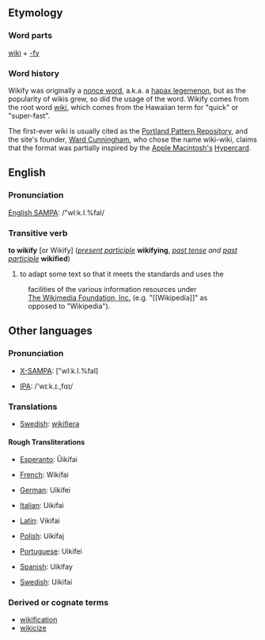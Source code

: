 ==Etymology==
===Word parts===
[[wiki]] + [[-fy]]

===Word history===
Wikify was originally a [[w:Nonce word|nonce word]], a.k.a. a [[w:Hapax legemenon|hapax legemenon]], but as the popularity of wikis grew, so did the usage of the word. Wikify comes from the root word [[w:wiki|wiki]], which comes from the Hawaiian term for "quick" or "super-fast".

The first-ever wiki is usually cited as the [[w:Portland Pattern Repository|Portland Pattern Repository]], and the site's founder, [[w:Ward Cunningham|Ward Cunningham]], who chose the name wiki-wiki, claims that the format was partially inspired by the [[w:Apple Macintosh|Apple Macintosh's]] [[w:Hypercard|Hypercard]].

==English==
===Pronunciation===
[[w:SAMPA chart for English|English SAMPA]]: /"wI:k.I.%faI/

===Transitive verb===
'''to wikify''' [or Wikify] (''[[present participle]]'' '''wikifying''', ''[[past tense]] and [[past participle]]'' '''wikified''')
#to adapt some text so that it meets the standards and uses the                          
:facilities of the various information resources under           
:[[w:Wikimedia|The Wikimedia Foundation, Inc.]] (e.g. "<nowiki>[[Wikipedia]]</nowiki>" as            
:opposed to "Wikipedia").

==Other languages==
===Pronunciation===
*[[w:X-SAMPA|X-SAMPA]]: ["wI:k.I.%faI]

*[[w:IPA|IPA]]: /'w&#618;&#720;k.&#618;.,f&#593;&#618;/

===Translations===
*[[w:Swedish language|Swedish]]: [[wikifiera]]

====Rough Transliterations====
*[[w:Esperanto|Esperanto]]: Ŭikifai

*[[w:French language|French]]: Wikifai

*[[w:German language|German]]: Uikifei

*[[w:Italian language|Italian]]: Uikifai

*[[w:Latin|Latin]]: Vikifai

*[[w:Polish language|Polish]]: Uikifaj

*[[w:Portuguese language|Portuguese]]: Uikifei

*[[w:Spanish language|Spanish]]: Uikifay

*[[w:Swedish language|Swedish]]: Uikifai

===Derived or cognate terms===
*[[wikification]]
*[[wikicize]]